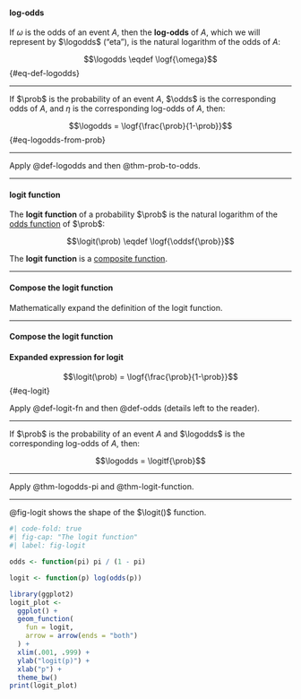 :::{#def-logodds}
#### log-odds
::: notes
If $\omega$ is the odds of an event $A$,
then the **log-odds** of $A$,
which we will represent by $\logodds$ ("eta"),
is the natural logarithm of the odds of $A$:
:::

$$\logodds \eqdef \logf{\omega}$${#eq-def-logodds}

:::

---

:::{#thm-logodds-pi}

If $\prob$ is the probability of an event $A$,
$\odds$ is the corresponding odds of $A$,
and $\eta$ is the corresponding log-odds of $A$,
then:

$$\logodds = \logf{\frac{\prob}{1-\prob}}$${#eq-logodds-from-prob}

:::

---

::: proof
Apply @def-logodds and then @thm-prob-to-odds.
:::

---

:::{#def-logit-fn}

#### logit function

::: notes
The **logit function**  of a probability $\prob$ is
the natural logarithm of the [odds function](#def-odds-fn) of $\prob$:
:::

$$\logit(\prob) \eqdef \logf{\oddsf{\prob}}$$

::: notes

The **logit function** is a [composite function](https://en.wikipedia.org/wiki/Function_composition).

:::

:::

---

:::{#exr-prove-eq-logit}

#### Compose the logit function

Mathematically expand the definition of the logit function.

:::

---

:::{#sol-prove-eq-logit}
#### Compose the logit function

:::{#thm-logit-function}
#### Expanded expression for logit
$$\logit(\prob) = \logf{\frac{\prob}{1-\prob}}$${#eq-logit}

:::

::: proof
Apply @def-logit-fn and then @def-odds (details left to the reader).
:::

:::

---

:::{#cor-logodds-logit}
If $\prob$ is the probability of an event $A$
and $\logodds$ is the corresponding log-odds of $A$,
then:

$$\logodds = \logitf{\prob}$$

:::

---

::: proof

Apply @thm-logodds-pi and @thm-logit-function.

:::

---

::: notes
@fig-logit shows the shape of the $\logit()$ function.
:::

```r
#| code-fold: true
#| fig-cap: "The logit function"
#| label: fig-logit

odds <- function(pi) pi / (1 - pi)

logit <- function(p) log(odds(p))

library(ggplot2)
logit_plot <-
  ggplot() +
  geom_function(
    fun = logit,
    arrow = arrow(ends = "both")
  ) +
  xlim(.001, .999) +
  ylab("logit(p)") +
  xlab("p") +
  theme_bw()
print(logit_plot)
```


